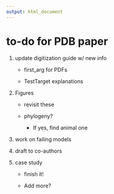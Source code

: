```yaml
---
output: html_document
--- 
```


# to-do for PDB paper

1. update digitization guide w/ new info

    + first_arg for PDFs
    
    + TestTarget explanations
    
2. Figures

    + revisit these
    
    + phylogeny?
    
        + If yes, find animal one
        
3. work on failing models

4. draft to co-authors

5. case study

    + finish it!
    
    + Add more?